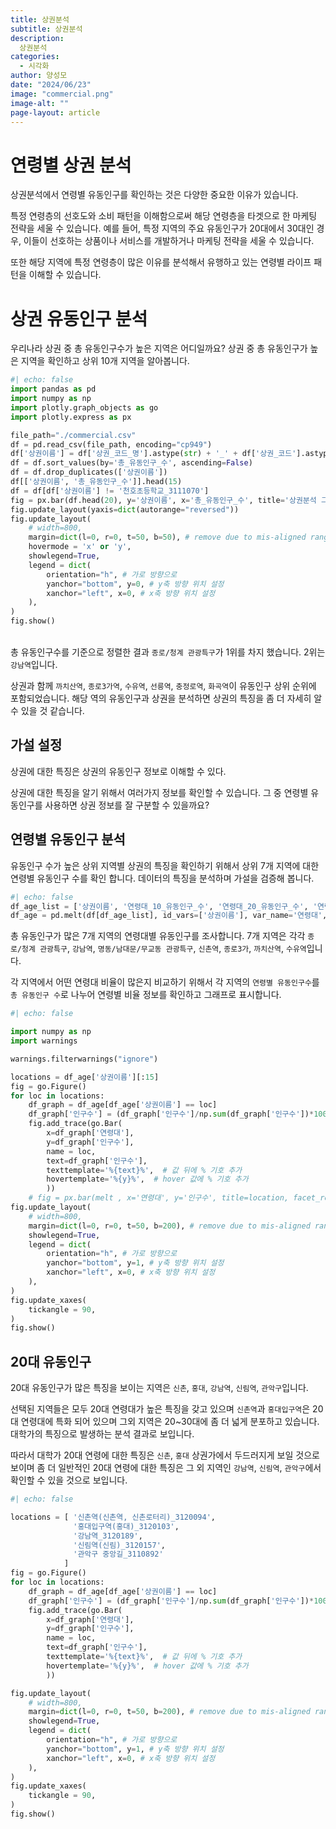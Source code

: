 ---
title: 상권분석
subtitle: 상권분석
description:
  상권분석
categories:
  - 시각화
author: 양성모
date: "2024/06/23"
image: "commercial.png"
image-alt: ""
page-layout: article
---

# 연령별 상권 분석

상권분석에서 연령별 유동인구를 확인하는 것은 다양한 중요한 이유가 있습니다.

특정 연령층의 선호도와 소비 패턴을 이해함으로써 해당 연령층을 타겟으로 한 마케팅 전략을 세울 수 있습니다. 예를 들어, 특정 지역의 주요 유동인구가 20대에서 30대인 경우, 이들이 선호하는 상품이나 서비스를 개발하거나 마케팅 전략을 세울 수 있습니다.

또한 해당 지역에 특정 연령층이 많은 이유를 분석해서 유행하고 있는 연령별 라이프 패턴을 이해할 수 있습니다.

# 상권 유동인구 분석

우리나라 상권 중 총 유동인구수가 높은 지역은 어디일까요? 상권 중 총 유동인구가 높은 지역을 확인하고 상위 10개 지역을 알아봅니다.

```{python}
#| echo: false
import pandas as pd
import numpy as np
import plotly.graph_objects as go
import plotly.express as px

file_path="./commercial.csv"
df = pd.read_csv(file_path, encoding="cp949")
df['상권이름'] = df['상권_코드_명'].astype(str) + '_' + df['상권_코드'].astype(str)
df = df.sort_values(by='총_유동인구_수', ascending=False)
df = df.drop_duplicates(['상권이름'])
df[['상권이름', '총_유동인구_수']].head(15)
df = df[df['상권이름'] != '천호초등학교_3111070']
fig = px.bar(df.head(20), y='상권이름', x='총_유동인구_수', title='상권분석 그래프', orientation='h', height=700, template='seaborn')
fig.update_layout(yaxis=dict(autorange="reversed"))
fig.update_layout(
    # width=800,
    margin=dict(l=0, r=0, t=50, b=50), # remove due to mis-aligned range button
    hovermode = 'x' or 'y',
    showlegend=True,
    legend = dict(
        orientation="h", # 가로 방향으로
        yanchor="bottom", y=0, # y축 방향 위치 설정
        xanchor="left", x=0, # x축 방향 위치 설정
    ),
)
fig.show()
```

<br>
총 유동인구수를 기준으로 정렬한 결과 `종로/청계 관광특구`가 1위를 차지 했습니다. 2위는 `강남역`입니다.

상권과 함께 `까치산역`, `종로3가역`, `수유역`, `선릉역`, `충정로역`, `화곡역`이 유동인구 상위 순위에 포함되었습니다. 해당 역의 유동인구과 상권을 분석하면 상권의 특징을 좀 더 자세히 알 수 있을 것 같습니다.

## 가설 설정

::: {.callout-note appearance="simple"}
상권에 대한 특징은 상권의 유동인구 정보로 이해할 수 있다.
:::

상권에 대한 특징을 알기 위해서 여러가지 정보를 확인할 수 있습니다. 그 중 연령별 유동인구를 사용하면 상권 정보를 잘 구분할 수 있을까요?




## 연령별 유동인구 분석

유동인구 수가 높은 상위 지역별 상권의 특징을 확인하기 위해서 상위 7개 지역에 대한 연령별 유동인구 수를 확인 합니다. 데이터의 특징을 분석하며 가설을 검증해 봅니다.


```{python}
#| echo: false
df_age_list = ['상권이름', '연령대_10_유동인구_수', '연령대_20_유동인구_수', '연령대_30_유동인구_수', '연령대_40_유동인구_수', '연령대_50_유동인구_수', '연령대_60_이상_유동인구_수']
df_age = pd.melt(df[df_age_list], id_vars=['상권이름'], var_name='연령대', value_name='인구수')
```

총 유동인구가 많은 7개 지역의 연령대별 유동인구를 조사합니다. 7개 지역은 각각 `종로/청계 관광특구`, `강남역`, `명동/남대문/무교동 관광특구`, `신촌역`, `종로3가`, `까치산역`, `수유역`입니다.

각 지역에서 어떤 연령대 비율이 많은지 비교하기 위해서 각 지역의 `연령별 유동인구수`를 `총 유동인구 수`로 나누어 연령별 비율 정보를 확인하고 그래프로 표시합니다.



```{python}
#| echo: false

import numpy as np
import warnings

warnings.filterwarnings("ignore")

locations = df_age['상권이름'][:15]
fig = go.Figure()
for loc in locations:
    df_graph = df_age[df_age['상권이름'] == loc]
    df_graph['인구수'] = (df_graph['인구수']/np.sum(df_graph['인구수'])*100).astype(int)
    fig.add_trace(go.Bar(
        x=df_graph['연령대'],
        y=df_graph['인구수'],
        name = loc,
        text=df_graph['인구수'],
        texttemplate='%{text}%',  # 값 뒤에 % 기호 추가
        hovertemplate='%{y}%',  # hover 값에 % 기호 추가
        ))
    # fig = px.bar(melt , x='연령대', y='인구수', title=location, facet_row='상권이름', barmode= 'group')
fig.update_layout(
    # width=800,
    margin=dict(l=0, r=0, t=50, b=200), # remove due to mis-aligned range button
    showlegend=True,
    legend = dict(
        orientation="h", # 가로 방향으로
        yanchor="bottom", y=1, # y축 방향 위치 설정
        xanchor="left", x=0, # x축 방향 위치 설정
    ),
)
fig.update_xaxes(
    tickangle = 90,
)
fig.show()
```

## 20대 유동인구

20대 유동인구가 많은 특징을 보이는 지역은 `신촌`, `홍대`, `강남역`, `신림역`, `관악구`입니다.

선택된 지역들은 모두 20대 연령대가 높은 특징을 갖고 있으며 `신촌역`과 `홍대입구역`은 20대 연령대에 특화 되어 있으며 그외 지역은 20~30대에 좀 더 넓게 분포하고 있습니다. 대학가의 특징으로 발생하는 분석 결과로 보입니다.

따라서 대학가 20대 연령에 대한 특징은 `신촌`, `홍대` 상권가에서 두드러지게 보일 것으로 보이며 좀 더 일반적인 20대 연령에 대한 특징은 그 외 지역인 `강남역`, `신림역`, `관악구`에서 확인할 수 있을 것으로 보입니다.


```{python}
#| echo: false

locations = [ '신촌역(신촌역, 신촌로터리)_3120094',
              '홍대입구역(홍대)_3120103',
              '강남역_3120189',
              '신림역(신림)_3120157',
              '관악구 중앙길_3110892'
            ]
fig = go.Figure()
for loc in locations:
    df_graph = df_age[df_age['상권이름'] == loc]
    df_graph['인구수'] = (df_graph['인구수']/np.sum(df_graph['인구수'])*100).astype(int)
    fig.add_trace(go.Bar(
        x=df_graph['연령대'],
        y=df_graph['인구수'],
        name = loc,
        text=df_graph['인구수'],
        texttemplate='%{text}%',  # 값 뒤에 % 기호 추가
        hovertemplate='%{y}%',  # hover 값에 % 기호 추가
        ))

fig.update_layout(
    # width=800,
    margin=dict(l=0, r=0, t=50, b=200), # remove due to mis-aligned range button
    showlegend=True,
    legend = dict(
        orientation="h", # 가로 방향으로
        yanchor="bottom", y=1, # y축 방향 위치 설정
        xanchor="left", x=0, # x축 방향 위치 설정
    ),
)
fig.update_xaxes(
    tickangle = 90,
)
fig.show()
```

